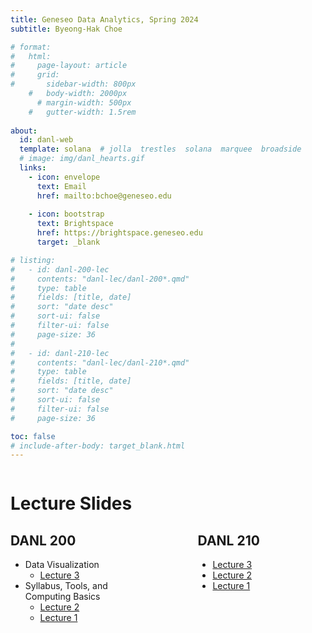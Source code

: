 ```yaml
---
title: Geneseo Data Analytics, Spring 2024
subtitle: Byeong-Hak Choe

# format:
#   html:
#     page-layout: article
#     grid:
#       sidebar-width: 800px
    #   body-width: 2000px
      # margin-width: 500px
    #   gutter-width: 1.5rem
      
about:
  id: danl-web
  template: solana  # jolla  trestles  solana  marquee  broadside
  # image: img/danl_hearts.gif
  links:
    - icon: envelope
      text: Email
      href: mailto:bchoe@geneseo.edu
    
    - icon: bootstrap
      text: Brightspace
      href: https://brightspace.geneseo.edu
      target: _blank

# listing: 
#   - id: danl-200-lec
#     contents: "danl-lec/danl-200*.qmd"
#     type: table
#     fields: [title, date]
#     sort: "date desc"
#     sort-ui: false
#     filter-ui: false
#     page-size: 36
#   
#   - id: danl-210-lec
#     contents: "danl-lec/danl-210*.qmd"
#     type: table
#     fields: [title, date]
#     sort: "date desc"
#     sort-ui: false
#     filter-ui: false
#     page-size: 36

toc: false
# include-after-body: target_blank.html
---
```



:::: {.column-body-inset-right}

:::: {.columns}


::: {.column width="40%"}
# Lecture Slides
## DANL 200

- Data Visualization
  - [Lecture 3](danl-lec/danl-200-lec-02-2024-0125.qmd){target="_blank"}
- Syllabus, Tools, and Computing Basics
  - [Lecture 2](danl-lec/danl-200-lec-02-2024-0125.qmd){target="_blank"}
  - [Lecture 1](danl-lec/danl-200-lec-01-2024-0123.qmd){target="_blank"}



::: 


::: {.column width="10%"}

::: 

::: {.column width="40%"}
# &nbsp;
## DANL 210
  - [Lecture 3](danl-lec/danl-210-lec-02-2024-0125.qmd){target="_blank"}
  - [Lecture 2](danl-lec/danl-210-lec-02-2024-0125.qmd){target="_blank"}
  - [Lecture 1](danl-lec/danl-210-lec-01-2024-0123.qmd){target="_blank"}


::: 

::::


::::